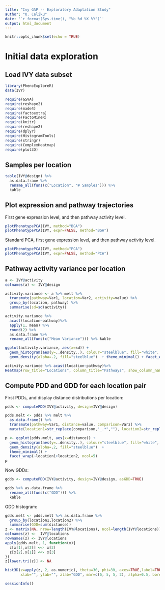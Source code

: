 ```yaml
---
title: "Ivy GAP -- Exploratory Adaptation Study"
author: "O. Celiku"
date: '`r format(Sys.time(), "%b %d %X %Y")`'
output: html_document
---
```


```r
knitr::opts_chunk$set(echo = TRUE)
```

# Initial data exploration

## Load IVY data subset 
```r
library(PhenoExploreR)
data(IVY)

require(GSVA)
require(reshape2)
require(made4)
require(factoextra)
require(FactoMineR)
require(knitr)
require(reshape2)
require(dplyr)
require(HistogramTools)
require(stringr)
require(ComplexHeatmap)
require(plot3D)
```

## Samples per location
```r
table(IVY@design) %>% 
  as.data.frame %>%
  rename_all(funs(c("Location", "# Samples"))) %>% 
  kable
```

## Plot expression and pathway trajectories

First gene expression level, and then pathway activity level.
```r
plotPhenotypePCA(IVY, method="BGA")
plotPhenotypePCA(IVY, expr=FALSE, method="BGA")
```
Standard PCA, first gene expression level, and then pathway activity level. 
```r
plotPhenotypePCA(IVY, method="PCA")
plotPhenotypePCA(IVY, expr=FALSE, method="PCA")
```

## Pathway activity variance per location
```r
a <- IVY@activity
colnames(a) <- IVY@design

activity.variance <- a %>% melt %>% 
  transmute(pathway=Var1, location=Var2, activity=value) %>%
  group_by(location, pathway) %>% 
  summarise(sd=sd(activity))

activity.variance %>% 
  acast(location~pathway)%>% 
  apply(1, mean) %>% 
  round(2) %>%  
  as.data.frame %>% 
  rename_all(funs(c("Mean Variance"))) %>% kable

ggplot(activity.variance, aes(x=sd)) +
  geom_histogram(aes(y=..density..), colour="steelblue", fill="white", binwidth=0.01) +  
  geom_density(alpha=.2, fill="steelblue")  + theme_minimal() + facet_wrap(~location, ncol=5)

activity.variance %>% acast(location~pathway)%>%
Heatmap(row_title="Locations", column_title="Pathways", show_column_names = FALSE, show_row_names = TRUE, name="variance")
```


## Compute PDD and GDD for each location pair

First PDDs, and display distance distributions per location:
```r
pdds <- computePDD(IVY@activity, design=IVY@design) 

pdds.melt <- pdds %>% melt %>% 
  as.data.frame() %>% 
  transmute(pathway=Var1, distance=value, comparison=Var2) %>% 
  mutate(location1=str_replace(comparison,"_.*",""), location2=str_replace(comparison, ".*_",""))

p <- ggplot(pdds.melt, aes(x=distance)) + 
  geom_histogram(aes(y=..density..), colour="steelblue", fill="white", binwidth=1) +   
  geom_density(alpha=.2, fill="steelblue")  + 
  theme_minimal() + 
  facet_wrap(~location1+location2, ncol=5)
p
```

Now GDDs:
```r
gdds <- computePDD(IVY@activity, design=IVY@design, asGDD=TRUE) 

gdds %>% as.data.frame %>% 
  rename_all(funs(c("GDD"))) %>% 
  kable
```

GDD histogram: 
```r
gdds.melt <- pdds.melt %>% as.data.frame %>% 
  group_by(location1,location2) %>% 
  summarise(GDD=sum(distance)) 
z <- matrix(NA, nrow=length(IVY@locations), ncol=length(IVY@locations))
colnames(z) <-  IVY@locations
rownames(z) <- IVY@locations
apply(gdds.melt, 1, function(x){
  z[x[1],x[2]] <<- x[3]
  z[x[2],x[1]] <<- x[3]
})
z[lower.tri(z)] <- NA

hist3D(z=apply(z, 2, as.numeric), theta=30, phi=30, axes=TRUE,label=TRUE, space=0.2,
       xlab="", ylab="", zlab="GDD", mar=c(5, 5, 5, 2), alpha=0.5, border ="gray", labels=rownames(z))
```

```r
sessionInfo()
```
